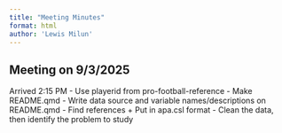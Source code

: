 ```yaml
---
title: "Meeting Minutes"
format: html
author: 'Lewis Milun'
---
```



## Meeting on 9/3/2025

Arrived 2:15 PM
- Use playerid from pro-football-reference
- Make README.qmd
- Write data source and variable names/descriptions on README.qmd
- Find references
    + Put in apa.csl format
- Clean the data, then identify the problem to study
